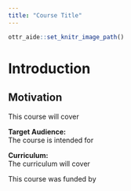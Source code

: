 ```yaml
---
title: "Course Title"
---
```


```r
ottr_aide::set_knitr_image_path()
```

# Introduction

## Motivation
This course will cover

**Target Audience:**  
The course is intended for

**Curriculum:**  
The curriculum will cover

This course was funded by
